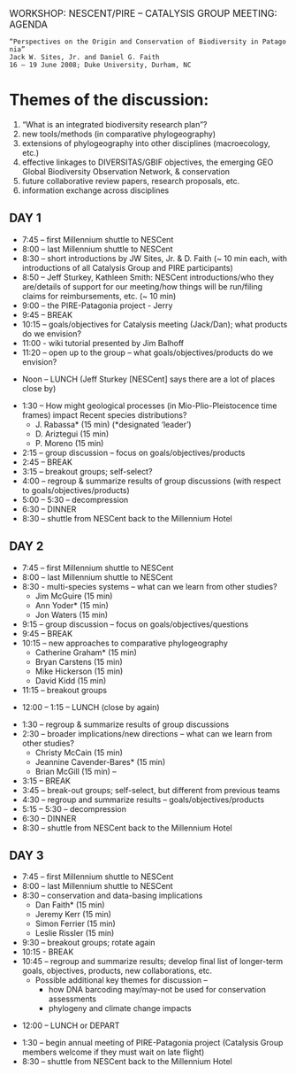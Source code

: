 <big>WORKSHOP: NESCENT/PIRE – CATALYSIS GROUP MEETING: AGENDA</big>

 “Perspectives on the Origin and Conservation of Biodiversity in Patagonia”
 Jack W. Sites, Jr. and Daniel G. Faith
 16 – 19 June 2008; Duke University, Durham, NC

=Themes of the discussion:=

# “What is an integrated biodiversity research plan”?
# new tools/methods (in comparative phylogeography)
# extensions of phylogeography into other disciplines (macroecology, etc.) 
# effective linkages to DIVERSITAS/GBIF objectives, the emerging GEO Global Biodiversity Observation Network, & conservation
# future collaborative review papers, research proposals, etc.
# information exchange across disciplines

==DAY 1==

* 7:45 – first Millennium shuttle to NESCent
*8:00 – last Millennium shuttle to NESCent
*8:30 – short introductions by JW Sites, Jr. & D. Faith (~ 10 min each, with introductions of all Catalysis Group and PIRE participants)
*8:50 – Jeff Sturkey, Kathleen Smith: NESCent introductions/who they are/details of support for our meeting/how things will be run/filing claims for reimbursements, etc. (~ 10 min) 
*9:00 – the PIRE-Patagonia project - Jerry
*9:45 – BREAK
*10:15 – goals/objectives for Catalysis meeting (Jack/Dan); what products do we envision? 
*11:00 - wiki tutorial presented by Jim Balhoff
*11:20 – open up to the group – what goals/objectives/products do we envision?

*Noon – LUNCH (Jeff Sturkey [NESCent] says there are a lot of places close by)

*1:30 – How might geological processes (in Mio-Plio-Pleistocence time frames) impact Recent species distributions?
**J. Rabassa* (15 min) (*designated ‘leader’)
**D. Ariztegui (15 min)
**P. Moreno (15 min)
*2:15 – group discussion – focus on goals/objectives/products
*2:45 – BREAK
*3:15 – breakout groups; self-select?
*4:00 – regroup & summarize results of group discussions (with respect to goals/objectives/products)
*5:00 – 5:30 – decompression
*6:30 – DINNER
*8:30 – shuttle from NESCent back to the Millennium Hotel

==DAY 2==

*7:45 – first Millennium shuttle to NESCent
*8:00 – last Millennium shuttle to NESCent
*8:30 - multi-species systems – what can we learn from other studies?
**Jim McGuire (15 min)
**Ann Yoder* (15 min)
**Jon Waters (15 min)
*9:15 – group discussion – focus on goals/objectives/questions
*9:45 – BREAK
*10:15 – new approaches to comparative phylogeography
**Catherine Graham* (15 min)
**Bryan Carstens (15 min)
**Mike Hickerson (15 min)
**David Kidd (15 min)
*11:15 – breakout groups

*12:00 – 1:15 – LUNCH (close by again)

*1:30 – regroup & summarize results of group discussions
*2:30 – broader implications/new directions – what can we learn from other studies?
**Christy McCain (15 min)
**Jeannine Cavender-Bares* (15 min)
**Brian McGill (15 min) – 
*3:15 – BREAK
*3:45 – break-out groups; self-select, but different from previous teams
*4:30 – regroup and summarize results – goals/objectives/products
*5:15 – 5:30 – decompression
*6:30 – DINNER
*8:30 – shuttle from NESCent back to the Millennium Hotel

==DAY 3==

*7:45 – first Millennium shuttle to NESCent
*8:00 – last Millennium shuttle to NESCent
*8:30 – conservation and data-basing implications
**Dan Faith* (15 min)
**Jeremy Kerr (15 min)
**Simon Ferrier (15 min)
**Leslie Rissler (15 min)
*9:30 – breakout groups; rotate again
*10:15 - BREAK
*10:45 – regroup and summarize results; develop final list of longer-term goals, objectives, products, new collaborations, etc.
**Possible additional key themes for discussion – 
***how DNA barcoding may/may-not be used for conservation assessments
***phylogeny and climate change impacts

*12:00 – LUNCH or DEPART 

*1:30 – begin annual meeting of PIRE-Patagonia project (Catalysis Group members welcome if they must wait on late flight)
*8:30 – shuttle from NESCent back to the Millennium Hotel
